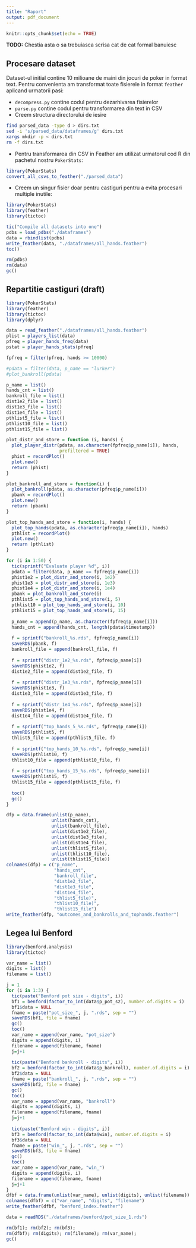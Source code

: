 ```yaml
---
title: "Raport"
output: pdf_document
---
```


```r
knitr::opts_chunk$set(echo = TRUE)
```

**TODO:** Chestia asta o sa trebuiasca scrisa cat de cat formal banuiesc

## Procesare dataset
Dataset-ul initial contine 10 milioane de maini din jocuri de poker in format text. Pentru convenienta am transformat toate fisierele in format `feather` aplicand urmatorii pasi:

* `decompress.py` contine codul pentru dezarhivarea fisierelor
* `parse.py` contine codul pentru transformarea din text in CSV
* Creem structura directorului de iesire
```bash
find parsed_data -type d > dirs.txt
sed -i 's/parsed_data/dataframes/g' dirs.txt
xargs mkdir -p < dirs.txt
rm -f dirs.txt
```
* Pentru transformarea din CSV in Feather am utilizat urmatorul cod R din pachetul nostru `PokerStats`:
```r
library(PokerStats)
convert_all_csvs_to_feather("./parsed_data")
```

* Creem un singur fisier doar pentru castiguri pentru a evita procesari multiple inutile:
```r
library(PokerStats)
library(feather)
library(tictoc)

tic("Compile all datasets into one")
pdbs = load_pdbs("./dataframes")
data = rbindlist(pdbs)
write_feather(data, "./dataframes/all_hands.feather")
toc()

rm(pdbs)
rm(data)
gc()
```

## Repartitie castiguri (draft)

```r
library(PokerStats)
library(feather)
library(tictoc)
library(dplyr)

data = read_feather("./dataframes/all_hands.feather")
plist = players_list(data)
pfreq = player_hands_freq(data)
pstat = player_hands_stats(pfreq)

fpfreq = filter(pfreq, hands >= 10000)

#pdata = filter(data, p_name == "lurker")
#plot_bankroll(pdata)

p_name = list()
hands_cnt = list()
bankroll_file = list()
dist1e2_file = list()
dist1e3_file = list()
dist1e4_file = list()
pthlist5_file = list()
pthlist10_file = list()
pthlist15_file = list()

plot_distr_and_store = function (i, hands) {
  plot_player_distr(pdata, as.character(fpfreq$p_name[i]), hands,
                    prefiltered = TRUE)
  phist = recordPlot()
  plot.new()
  return (phist)
}

plot_bankroll_and_store = function(i) {
  plot_bankroll(pdata, as.character(pfreq$p_name[i]))
  pbank = recordPlot()
  plot.new()
  return (pbank)
}

plot_top_hands_and_store = function(i, hands) {
  plot_top_hands(pdata, as.character(pfreq$p_name[i]), hands)
  pthlist = recordPlot()
  plot.new()
  return (pthlist)
}

for (i in 1:50) {
  tic(sprintf("Evaluate player %d", i))
  pdata = filter(data, p_name == fpfreq$p_name[i])
  phist1e2 = plot_distr_and_store(i, 1e2)
  phist1e3 = plot_distr_and_store(i, 1e3)
  phist1e4 = plot_distr_and_store(i, 1e4)
  pbank = plot_bankroll_and_store(i)
  pthlist5 = plot_top_hands_and_store(i, 5)
  pthlist10 = plot_top_hands_and_store(i, 10)
  pthlist15 = plot_top_hands_and_store(i, 15)
  
  p_name = append(p_name, as.character(fpfreq$p_name[i]))
  hands_cnt = append(hands_cnt, length(pdata$timestamp))
  
  f = sprintf("bankroll_%s.rds", fpfreq$p_name[i])
  saveRDS(pbank, f)
  bankroll_file = append(bankroll_file, f)
  
  f = sprintf("distr_1e2_%s.rds", fpfreq$p_name[i])
  saveRDS(phist1e2, f)
  dist1e2_file = append(dist1e2_file, f)
  
  f = sprintf("distr_1e3_%s.rds", fpfreq$p_name[i])
  saveRDS(phist1e3, f)
  dist1e3_file = append(dist1e3_file, f)
  
  f = sprintf("distr_1e4_%s.rds", fpfreq$p_name[i])
  saveRDS(phist1e4, f)
  dist1e4_file = append(dist1e4_file, f)
  
  f = sprintf("top_hands_5_%s.rds", fpfreq$p_name[i])
  saveRDS(pthlist5, f)
  thlist5_file = append(pthlist5_file, f)
  
  f = sprintf("top_hands_10_%s.rds", fpfreq$p_name[i])
  saveRDS(pthlist10, f)
  thlist10_file = append(pthlist10_file, f)
  
  f = sprintf("top_hands_15_%s.rds", fpfreq$p_name[i])
  saveRDS(pthlist15, f)
  thlist15_file = append(pthlist15_file, f)
  
  toc()
  gc()
}

dfp = data.frame(unlist(p_name), 
                 unlist(hands_cnt), 
                 unlist(bankroll_file),
                 unlist(dist1e2_file),
                 unlist(dist1e3_file),
                 unlist(dist1e4_file),
                 unlist(thlist5_file),
                 unlist(thlist10_file),
                 unlist(thlist15_file))
colnames(dfp) = c("p_name",
                  "hands_cnt",
                  "bankroll_file",
                  "dist1e2_file",
                  "dist1e3_file",
                  "dist1e4_file",
                  "thlist5_file)",
                  "thlist10_file)",
                  "thlist15_file")
write_feather(dfp, "outcomes_and_bankrolls_and_tophands.feather")
```

## Legea lui Benford

```r
library(benford.analysis)
library(tictoc)

var_name = list()
digits = list()
filename = list()

j = 1
for (i in 1:3) {
  tic(paste("Benford pot size - digits", i))
  bf1 = benford(factor_to_int(data$p_pot_sz), number.of.digits = i)
  bf1$data = NULL
  fname = paste("pot_size_", j, ".rds", sep = "")
  saveRDS(bf1, file = fname)
  gc()
  toc()
  var_name = append(var_name, "pot_size")
  digits = append(digits, i)
  filename = append(filename, fname)
  j=j+1
  
  tic(paste("Benford bankroll - digits", i))
  bf2 = benford(factor_to_int(data$p_bankroll), number.of.digits = i)
  bf2$data = NULL
  fname = paste("bankroll_", j, ".rds", sep = "")
  saveRDS(bf2, file = fname)
  gc()
  toc()
  var_name = append(var_name, "bankroll")
  digits = append(digits, i)
  filename = append(filename, fname)
  j=j+1
  
  tic(paste("Benford win - digits", i))
  bf3 = benford(factor_to_int(data$win), number.of.digits = i)
  bf3$data = NULL
  fname = paste("win_", j, ".rds", sep = "")
  saveRDS(bf3, file = fname)
  gc()
  toc()
  var_name = append(var_name, "win_")
  digits = append(digits, i)
  filename = append(filename, fname)
  j=j+1
}
dfbf = data.frame(unlist(var_name), unlist(digits), unlist(filename))
colnames(dfbf) = c("var_name", "digits", "filename")
write_feather(dfbf, "benford_index.feather")

data = readRDS("./dataframes/benford/pot_size_1.rds")

rm(bf1); rm(bf2); rm(bf3);
rm(dfbf); rm(digits); rm(filename); rm(var_name);
gc()
```
